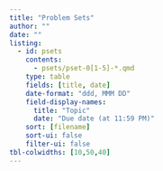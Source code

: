 ```yaml
---
title: "Problem Sets"
author: ""
date: ""
listing:
  - id: psets
    contents:
      - psets/pset-0[1-5]-*.qmd
    type: table
    fields: [title, date]
    date-format: "ddd, MMM DD"
    field-display-names:
      title: "Topic"
      date: "Due date (at 11:59 PM)"
    sort: [filename]
    sort-ui: false
    filter-ui: false
tbl-colwidths: [10,50,40]
---
```


::: {#psets}
:::

